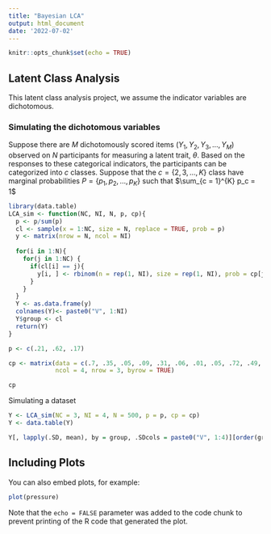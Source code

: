 ```yaml
---
title: "Bayesian LCA"
output: html_document
date: '2022-07-02'
---
```


```r
knitr::opts_chunk$set(echo = TRUE)
```

## Latent Class Analysis

This latent class analysis project, we assume the indicator variables are dichotomous. 

### Simulating the dichotomous variables
Suppose there are $M$ dichotomously scored items $(Y_1, Y_2, Y_3, \ldots, Y_M)$ observed on $N$ participants for measuring a latent trait, $\theta$. Based on the responses to these categorical indicators, the participants can be categorized into $c$ classes. 
Suppose that the $c = \{2, 3, \dots, K\}$ class have marginal probabilities $P = \{p_1, p_2, \ldots, p_K \}$ such that $\sum_{c = 1}^{K} p_c = 1$

```r
library(data.table)
LCA_sim <- function(NC, NI, N, p, cp){
  p <- p/sum(p)
  cl <- sample(x = 1:NC, size = N, replace = TRUE, prob = p)
  y <- matrix(nrow = N, ncol = NI)
  
  for(i in 1:N){
    for(j in 1:NC) {
      if(cl[i] == j){
        y[i, ] <- rbinom(n = rep(1, NI), size = rep(1, NI), prob = cp[j,])
      }
    }
  }
  Y <- as.data.frame(y)
  colnames(Y)<- paste0("V", 1:NI)
  Y$group <- cl
  return(Y)
}

p <- c(.21, .62, .17)

cp <- matrix(data = c(.7, .35, .05, .09, .31, .06, .01, .05, .72, .49, .3, .62), 
             ncol = 4, nrow = 3, byrow = TRUE)

cp
```

Simulating a dataset 
```r
Y <- LCA_sim(NC = 3, NI = 4, N = 500, p = p, cp = cp)
Y <- data.table(Y)

Y[, lapply(.SD, mean), by = group, .SDcols = paste0("V", 1:4)][order(group),]
```


## Including Plots

You can also embed plots, for example:

```r
plot(pressure)
```

Note that the `echo = FALSE` parameter was added to the code chunk to prevent printing of the R code that generated the plot.
